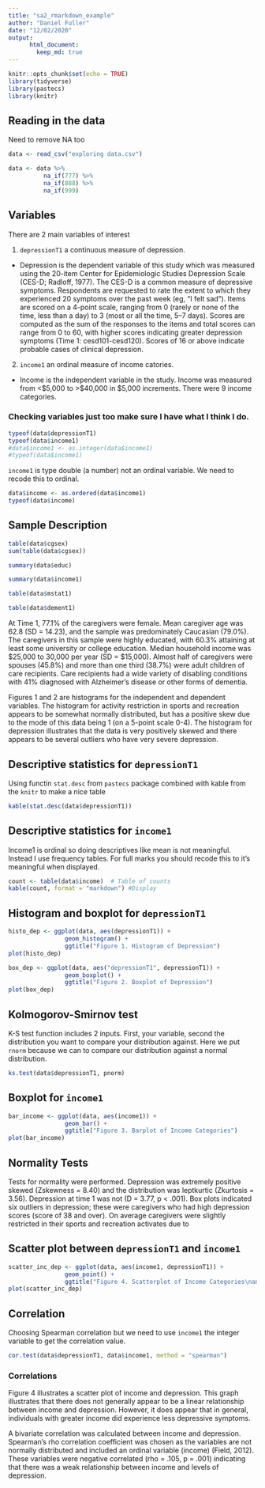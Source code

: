 ```yaml
---
title: "sa2_rmarkdown_example"
author: "Daniel Fuller"
date: "12/02/2020"
output:
      html_document:
        keep_md: true
---
```


```r
knitr::opts_chunk$set(echo = TRUE)
library(tidyverse)
library(pastecs)
library(knitr)
```

## Reading in the data

Need to remove NA too

```r
data <- read_csv("exploring data.csv")

data <- data %>%
          na_if(777) %>%
          na_if(888) %>%
          na_if(999)
```

## Variables

There are 2 main variables of interest

1. `depressionT1` a continuous measure of depression. 
  - Depression is the dependent variable of this study which was measured using the 20-item Center for Epidemiologic Studies Depression Scale (CES-D; Radloff, 1977). The CES-D is a common measure of depressive symptoms. Respondents are requested to rate the extent to which they experienced 20 symptoms over the past week (eg, “I felt sad”). Items are scored on a 4-point scale, ranging from 0 (rarely or none of the time, less than a day) to 3 (most or all the time, 5–7 days). Scores are computed as the sum of the responses to the items and total scores can range from 0 to 60, with higher scores indicating greater depression symptoms (Time 1: cesd101-cesd120). Scores of 16 or above indicate probable cases of clinical depression.

2. `income1` an ordinal measure of income catories. 
  - Income is the independent variable in the study. Income was measured from <$5,000 to >$40,000 in $5,000 increments. There were 9 income categories. 

### Checking variables just too make sure I have what I think I do. 

```r
typeof(data$depressionT1)
typeof(data$income1)
#data$income1 <- as.integer(data$income1)
#typeof(data$income1)
```

`income1` is type double (a number) not an ordinal variable. We need to recode this to ordinal. 

```r
data$income <- as.ordered(data$income1)
typeof(data$income)
```

## Sample Description
```r
table(data$cgsex)
sum(table(data$cgsex))

summary(data$educ)

summary(data$income1)

table(data$mstat1)

table(data$dement1)
```

At Time 1, 77.1% of the caregivers were female. Mean caregiver age was 62.8 (SD = 14.23), and the sample was predominately Caucasian (79.0%). The caregivers in this sample were highly educated, with 60.3% attaining at least some university or college education. Median household income was $25,000 to 30,000 per year (SD = $15,000). Almost half of caregivers were spouses (45.8%) and more than one third (38.7%) were adult children of care recipients. Care recipients had a wide variety of disabling conditions with 41% diagnosed with Alzheimer’s disease or other forms of dementia.

Figures 1 and 2 are histograms for the independent and dependent variables. The histogram for activity restriction in sports and recreation appears to be somewhat normally distributed, but has a positive skew due to the mode of this data being 1 (on a 5-point scale 0-4). The histogram for depression illustrates that the data is very positively skewed and there appears to be several outliers who have very severe depression.

## Descriptive statistics for `depressionT1`

Using functin `stat.desc` from `pastecs` package combined with kable from the `knitr` to make a nice table

```r
kable(stat.desc(data$depressionT1))
```

## Descriptive statistics for `income1`

Income1 is ordinal so doing descriptives like mean is not meaningful. Instead I use frequency tables. For full marks you should recode this to it's meaningful when displayed. 

```r
count <- table(data$income)  # Table of counts
kable(count, format = "markdown") #Display
```

## Histogram and boxplot for `depressionT1`

```r
histo_dep <- ggplot(data, aes(depressionT1)) + 
                geom_histogram() + 
                ggtitle("Figure 1. Histogram of Depression")
plot(histo_dep)

box_dep <- ggplot(data, aes("depressionT1", depressionT1)) + 
                geom_boxplot() + 
                ggtitle("Figure 2. Boxplot of Depression")
plot(box_dep)
```

## Kolmogorov-Smirnov test

K-S test function includes 2 inputs. First, your variable, second the distribution you want to compare your distribution against. Here we put `rnorm` because we can to compare our distribution against a normal distribution.

```r
ks.test(data$depressionT1, pnorm)
```

## Boxplot for `income1`

```r
bar_income <- ggplot(data, aes(income1)) + 
                geom_bar() + 
                ggtitle("Figure 3. Barplot of Income Categories")
plot(bar_income)
```

## Normality Tests

Tests for normality were performed. Depression was extremely positive skewed (Zskewness = 8.40) and the distribution was leptkurtic (Zkurtosis = 3.56). Depression at time 1 was not  (D = 3.77, p < .001). Box plots indicated six outliers in depression; these were caregivers who had high depression scores (score of 38 and over). On average caregivers were slightly restricted in their sports and recreation activates due to


## Scatter plot between `depressionT1` and `income1`

```r
scatter_inc_dep <- ggplot(data, aes(income1, depressionT1)) + 
                geom_point() + 
                ggtitle("Figure 4. Scatterplot of Income Categories\nand Depression")
plot(scatter_inc_dep)
```

## Correlation 

Choosing Spearman correlation but we need to use `income1` the integer variable to get the correlation value. 

```r
cor.test(data$depressionT1, data$income1, method = "spearman")
```

### Correlations

Figure 4 illustrates a scatter plot of income and depression. This graph illustrates that there does not generally appear to be a linear relationship between income and depression. However, it does appear that in general, individuals with greater income did experience less depressive symptoms. 

A bivariate correlation was calculated between income and depression. Spearman’s rho correlation coefficient was chosen as the variables are not normally distributed and included an ordinal variable (income) (Field, 2012). These variables were negative correlated (rho = .105, p = .001) indicating that there was a weak relationship between income and levels of depression.

